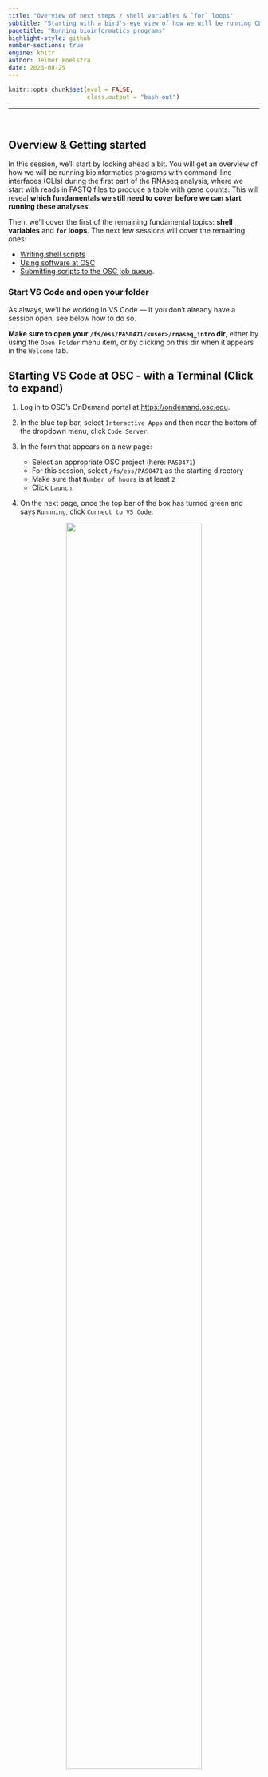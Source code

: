 ```yaml
---
title: "Overview of next steps / shell variables & `for` loops"
subtitle: "Starting with a bird's-eye view of how we will be running CLI bioinformatics programs"
pagetitle: "Running bioinformatics programs"
highlight-style: github
number-sections: true
engine: knitr
author: Jelmer Poelstra
date: 2023-08-25
---
```


```r
knitr::opts_chunk$set(eval = FALSE,
                      class.output = "bash-out")
```

-------

<br>

## Overview & Getting started

In this session, we'll start by looking ahead a bit.
You will get an overview of how we will be running bioinformatics programs with
command-line interfaces (CLIs) during the first part of the RNAseq analysis,
where we start with reads in FASTQ files to produce a table with gene counts.
This will reveal **which fundamentals we still need to cover**
**before we can start running these analyses.**

Then, we'll cover the first of the remaining fundamental topics:
**shell variables** and **`for` loops**.
The next few sessions will cover the remaining ones:

- [Writing shell scripts](./A07_scripts.qmd)
- [Using software at OSC](./A08_software.qmd)
- [Submitting scripts to the OSC job queue](./A09_slurm.qmd).

### Start VS Code and open your folder {-}

As always, we'll be working in VS Code &mdash;
if you don't already have a session open, see below how to do so.

**Make sure to open your `/fs/ess/PAS0471/<user>/rnaseq_intro` dir**,
either by using the `Open Folder` menu item,
or by clicking on this dir when it appears in the `Welcome` tab.

:::{.callout-tip collapse="true"}
## Starting VS Code at OSC - with a Terminal (Click to expand)
1. Log in to OSC's OnDemand portal at <https://ondemand.osc.edu>.

2. In the blue top bar, select `Interactive Apps`
   and then near the bottom of the dropdown menu, click `Code Server`.

3. In the form that appears on a new page:
   - Select an appropriate OSC project (here: `PAS0471`)
   - For this session, select `/fs/ess/PAS0471` as the starting directory
   - Make sure that `Number of hours` is at least `2`
   - Click `Launch`.

4. On the next page, once the top bar of the box has turned green
   and says `Runnning`, click `Connect to VS Code`.

<figure><p align="center"><img src=img/osc-code-launch_ed.png width="80%"></p></figure>

5. Open a Terminal by clicking
   &nbsp; {{< fa bars >}} &nbsp; => `Terminal` => `New Terminal`.
   (Or use one of the keyboard shortcuts:
   <kbd>Ctrl</kbd>+<kbd>\`</kbd> (backtick) or
   <kbd>Ctrl</kbd>+<kbd>Shift</kbd>+<kbd>C</kbd>.)

6. In the `Welcome` tab under `Recent`,
   you should see your `/fs/ess/PAS0471/<user>/rnaseq_intro` dir listed:
   click on that to open it.
   Alternatively, use
   &nbsp; {{< fa bars >}} &nbsp; => &nbsp; `File` &nbsp; => &nbsp; `Open Folder`
   to open that dir in VS Code.
:::

:::{.callout-warning collapse="true"}
#### Don't have your own dir with the data? (Click to expand)
If you missed the last session, or deleted your `rnaseq_intro` dir entirely,
run these commands to get a (fresh) copy of all files you should have so far:

```bash
mkdir -p /fs/ess/PAS0471/$USER/rnaseq_intro
cp -r /fs/ess/PAS0471/demo/202307_rnaseq /fs/ess/PAS0471/$USER/rnaseq_intro
```

And if you do have an `rnaseq_intro` dir,
but you want to start over because you moved or removed some of the files
while practicing, then delete the dir before your run the commands above:

```bash
rm -r /fs/ess/PAS0471/$USER/rnaseq_intro
```

You should have at least the following files in this dir:

```.bash-out
/fs/ess/PAS0471/demo/202307_rnaseq
├── data
│   └── fastq
│       ├── ASPC1_A178V_R1.fastq.gz
│       ├── ASPC1_A178V_R2.fastq.gz
│       ├── ASPC1_G31V_R1.fastq.gz
│       ├── ASPC1_G31V_R2.fastq.gz
│       ├── md5sums.txt
│       ├── Miapaca2_A178V_R1.fastq.gz
│       ├── Miapaca2_A178V_R2.fastq.gz
│       ├── Miapaca2_G31V_R1.fastq.gz
│       └── Miapaca2_G31V_R2.fastq.gz
├── metadata
│   └── meta.tsv
└── README.md
│   └── ref
│       ├── GCF_000001405.40.fna
│       ├── GCF_000001405.40.gtf
```
:::

<br>

## Running CLI bioinformatics programs at OSC: an overview

We'll use the program _FastQC_ as an example,
which performs quality control (QC) on a FASTQ file, 
and is often the very first step when analyzing a newly sequenced genomics dataset.

### Running a CLI program interactively

When we run a bioinformatics program at OSC,
we'll always have to first make the program available to us.
We will cover that in more in detail in the session [Software at OSC](A08_software.qmd)
&mdash; but here is how you can do this for _FastQC_:

```bash
# Load the OSC "module" for FastQC, so we can use this program
module load fastqc
```

Next, we could run _FastQC_ for one of our FASTQ files as follows:

```bash
mkdir -p results/fastqc # First create the output dir

fastqc --outdir results/fastqc data/fastq/ASPC1_A178V_R1.fastq.gz
```
```.bash-out
Started analysis of ASPC1_A178V_R1.fastq.gz
Approx 5% complete for ASPC1_A178V_R1.fastq.gz
Approx 10% complete for ASPC1_A178V_R1.fastq.gz
Approx 15% complete for ASPC1_A178V_R1.fastq.gz
# [...truncated]
Approx 95% complete for ASPC1_A178V_R1.fastq.gz
Approx 100% complete for ASPC1_A178V_R1.fastq.gz
Analysis complete for ASPC1_A178V_R1.fastq.gz
```
```bash
ls -lh results/fastqc
```
```.bash-out
total 736K
-rw-r--r-- 1 jelmer PAS0471 266K Aug 15 10:39 ASPC1_A178V_R1_fastqc.html
-rw-r--r-- 1 jelmer PAS0471 456K Aug 15 10:39 ASPC1_A178V_R1_fastqc.zip
```

That seems to have worked!
We have two output files,
including an HTML file that contains figures with all the results.

So should we simply repeat this for all our FASTQ files?
I.e., we could run the `fastqc` command 8 times,
each time passing a different input file as the argument.
That seems a bit tedious,
and remember that the full dataset contains even more files...

::: {.callout-note}

For completeness' sake, I should mention that it is in fact possible
to pass multiple files to _FastQC_.
If we did that, we'd only need to run _FastQC_ once,
and would not need the approach shown below, where we use a loop.

However, using a loop is a very general approach,
and can be used with the many programs that can only run one FASTQ file or one
sample at a time.
When using a supercomputer like OSC,
this is also by far the most time-efficient approach,
because it allows each sample/file to be processed in parallel rather than
consecutively.

:::

### Looping over input files

We can avoid having to type a very similar command a whole bunch of times
by using a **loop**.

Further down on this page,
we will learn all about [`for` loops](#for-loops)
(and [variables](#variables)).
Here, we'll again just see a quick example,
and it is not yet important to understand the details of the code below,
which will loop over all FASTQ files in the `data/fastq` dir,
and run _FastQC_ for one file at a time:

```bash
for fastq_file in data/fastq/*fastq.gz; do
    fastqc "$fastq_file"
done
```

That's a lot better than repeating a similar line of codes many times &mdash;
and the loop would be exactly the same regardless of whether we had
8 or 200 FASTQ files!

However, recall that our full dataset also _much larger_ files.
A _FastQC_ run on one of these will take several minutes,
so our loop might take a while to finish
(and some of the other programs we'll run later take much longer than this).
Most of all, when we run the program interactively and consecutively like this,
we would not make use of the supercomputer's strengths at all:
this is basically like running it on our own laptop,
since each _FastQC_ run happens consecutively.

### Running the program with a shell script

What we should do instead is to submit a separate compute job for each _FastQC_ run,
and these can then all run in parallel (i.e., at the same time) on different compute nodes.
To make the switch from interactively running _FastQC_,
to submitting each run as a compute job,
will involve _two steps_:

1. Putting the code to run _FastQC_ **inside a shell script**
2. **Submitting** that shell script to the OSC compute job queue with `sbatch`
   (rather than directly _running_ it)

We will cover the basics of shell scripts in [A07 - Shell scripts](link) &mdash;
for now, just realize that these scripts are small text files with the extension
`.sh` that basically contain the same kind of Unix shell code we've been running
interactively, with some added bells and whistles.

If for now we just assume we had created such a script,
we can modify our loop as follows to run _FastQC_ through a script instead of
including the command to run the program directly in the loop:

```bash
for fastq_file in data/fastq/*fastq.gz; do
    bash scripts/fastqc.sh "$fastq_file"
done
```
```.bash-out
Started analysis of ASPC1_A178V_R1.fastq.gz
Approx 5% complete for ASPC1_A178V_R1.fastq.gz
# [...]
Started analysis of ASPC1_A178V_R2.fastq.gz
Approx 5% complete for ASPC1_A178V_R2.fastq.gz
# [...]
Started analysis of ASPC1_G31V_R1.fastq.gz
Approx 5% complete for ASPC1_G31V_R1.fastq.gz
# [...]
Started analysis of ASPC1_G31V_R2.fastq.gz
Approx 5% complete for ASPC1_G31V_R2.fastq.gz
# [...]
Started analysis of Miapaca2_A178V_R1.fastq.gz
Approx 5% complete for Miapaca2_A178V_R1.fastq.gz
# [...]
```

However,
running that loop would still make _FastQC_ run _sequentially_ on the node that
we are at,
instead of in parallel on different compute nodes.

### Submitting the script to the job scheduler (many times)

To run our script in parallel,
we will use the `sbatch` command,
which will submit the script to the Slurm job scheduler in every iteration of
the loop (i.e., as many times as we have input files):

```bash
for fastq_file in data/fastq/*fastq.gz; do
    sbatch --account=PAS0471 scripts/fastqc.sh "$fastq_file"
done
```
```.bash-out
submitted batch job XXX
submitted batch job XXX
# ...
# (Output truncated)
```

We will learn about `sbatch` and associated commands,
as well as the different options you can use to specify the resources you want to
request (how much time, how many cores, etc),
in [A09 - Slurm jobs](link).

### Summarizing what we need to learn about

- **`for` loops and variables**  
  **`for` loops** will allow you to repeat operations &mdash;
  specifically, we will later use them to submit many scripts at the same time,
  one per input file or sample.
  Using **variables** will allow you to run scripts flexibly,
  with different input files and settings; they are also used in loops.
  _We'll talk about these in the sections below._

- **Making software available**  
  At OSC, a bunch of bioinformatics programs are installed system-wide,
  but they still need to be "loaded" via `module load`.
  This collection of programs is unfortunately not comprehensive and we also
  need another approach, as we'll see in the
  [Software at OSC session](./A08_software.qmd).

- **Writing shell scripts**  
  Putting the code to run individual bioinformatics programs inside small shell
  scripts will allow us to submit them to Slurm job scheduler.
  (It's also a good way to keep your code organized and clear.)

- **Submitting scripts to the Slurm job scheduler**  
  Submitting scripts as Slurm jobs allows us, for example,
  to run the same analysis for different samples simultaneously, in parallel.

<br>

## Variables

In programming, we use **variables** for things that:

  - We refer to repeatedly and/or
  - Are subject to change.

These tend to be _settings_ like the paths to input and output files,
and parameter values for programs.
Using variables makes it easier to change such settings.
We also need to understand variables to _work with loops and scripts_.

### Assigning and referencing variables

**To _assign_ a value to a variable in Bash** (in short: to assign a variable),
use the syntax `variable=value`:

```bash
# Assign the value "beach" to the variable "location":
location=beach

# Assign the value "200" to the variable "nlines":
nlines=200
```

:::{.callout-warning}
## There can be no spaces around the equals sign (`=`)!
:::

**To _reference_ a variable** (i.e., to access its value),
you need to put a dollar sign `$` in front of its name.
As before with the environment variable `$HOME`,
we'll use the `echo` command to review the values that our variables contain:

```bash
echo $location
```
```.bash-out
beach
```

```bash
echo $nlines
```
```.bash-out
200
```

Conveniently, we can use variables in lots of contexts,
**as if we had directly typed their _values_**:

```bash
input_file=data/fastq/ASPC1_A178V_R1.fastq.gz
ls -lh $input_file 
```
```.bash-out
-rw-r--r-- 1 jelmer PAS0471 4.1M Aug  1 18:05 data/fastq/ASPC1_A178V_R1.fastq.gz
```

::: {.callout-note}
#### Rules and tips for naming variables

Variable names:

- **Can** contain letters, numbers, and underscores
- **Cannot** contain spaces, periods, or other special symbols
- **Cannot start** with a number

Try to make your variable names descriptive,
like `$input_file` and `$ls_options` above, as opposed to say `$x` and `$bla`.

There are multiple ways of distinguishing words in the absence of spaces,
such as `$inputFile` and `$input_file`:
I prefer the latter, which is called "snake case", and I always use lowercase.

:::

<br>

### Quoting variables

Above, we learned that a variable name cannot contain spaces.
But what happens if our variable's _value_ contains spaces?
First off, when we try to **assign** the variable without using quotes,
we get an error:

```bash
today=Thu, Aug 18
```
``` .bash-out
Aug: command not found
```

:::{.callout-caution collapse="true"}
## Why do you think we got this error?

The shell tried to assign everything up to the first space (i.e., `Thu,`)
to `today`.
After that, since we used a space,
it assumed the next word (`Aug`) was something else:
specifically, it interpreted that as a command.
:::

But it works when we quote (with _double_ quotes, `"..."`)
the entire string that makes up the value:

```bash
today="Thu, Aug 18"
echo $today
```
```.bash-out
Thu, Aug 18
```

----

Now, let's try to **reference** this variable in another context.
For example, we can try make a new file with today's date:

```bash
cd sandbox

touch README_$today.txt
ls
```
```.bash-out
# The output should include the following files:
18.txt  
Aug  
README_Thu,
```

:::{.callout-caution collapse="true"}
#### What went wrong _here_?
Again, the shell split the value of `$today` in 3 parts separated by a space
(this is called "field splitting"): as a result, three files were created.
:::

Like with assignment,
our problems can be avoided by **quoting a variable** when we reference it.
This tells the shell it shouldn't perform field splitting on the variable's value;
put another way, it takes aways the special meaning of the spaces (as _separators_)
in the variable's value:

```bash
touch README_"$today".txt

ls -1
```
```.bash-out
# The output should include the following file:
README_Thu, Aug 18.txt
```

**It is good practice to quote variables** when you reference them:
it never hurts, and avoids unexpected surprises.

:::{.callout-note collapse="true"}
#### Where does a variable name end? (Click to expand)
Another issue we can run into when we don't quote variables
is that we can't explicitly define where a variable name ends
within a longer string of text:

```bash
echo README_$today_final.txt
```
```.bash-out
README_.txt
```

:::{.callout-caution collapse="true"}
## What went wrong here? (Hint: check the coloring highlighting above)

- Following a `$`, the shell will stop interpreting characters as being part
  of the variable name only when it encounters a character that cannot be
  part of a variable name, such as a space or a period.

- Since variable names _can_ contain underscores, it will look for the variable
  `$today_final`, which does not exist.
  
- Importantly, the shell **does not error out** when you reference a
  non-existing variable -- it basically ignores it,
  such that `README_$today_final.txt` becomes `README_.txt`,
  as if we hadn't referenced any variable.
:::

Quoting solves this issue, too:

```bash
echo README_"$today"_final.txt
```
```.bash-out
README_Thu, Aug 18_final.txt
```
:::

:::{.callout-note collapse="true"}
## Quoting as "escaping" special meaning & and double vs. single quotes (Click to expand)

By double-quoting a variable,
we are essentially escaping (or "turning off")
the default special meaning of the _space as a separator_,
and are asking the shell to interpret it as a _literal space_.

Similarly, double quotes will escape other "special characters",
such as shell wildcards. Compare:

```bash
echo *     # This will echo/list all files in the current working dir (!)
```
```.bash-out
18.txt Aug README_Thu, README_Thu, Aug 18.txt
```

```bash
echo "*"   # This will simply print the "*" character 
```
```.bash-out
*
```

However, as we saw above,
double quotes **not** turn off the special meaning of `$`
(which is to denote a string as a variable):

```bash
echo "$today"      # Double quotes do not escape the special meaning of $
```
```.bash-out
Thu, Aug 18
```

...but **_single quotes_** will:

```bash
echo '$today'     # Single quotes do escape the special meaning of $
```
```.bash-out
$today
```
:::

<br>

## For loops

Loops are a universal element of programming languages,
and are used to repeat operations,
such as when you want to run the same script or command for multiple files.

Here, we'll only cover the **most common type of loop: the `for` loop.**
These _iterate_ over a collection, such as a list of files:
that is,
they allow you to perform one or more actions for each element in the collection,
one element at a time.

### `for` loop syntax and mechanics

Let's see a first example,
where our "collection" is just a very short list of numbers (`1`, `2`, and `3`):

```bash
for a_number in 1 2 3; do
    echo "In this iteration of the loop, the number is $a_number"
    echo "--------"
done
```

The **indented lines** between `do` and `done` contain the code that is being executed
as many times as there are items in the collection:
in this case 3 times, as you can tell from the output above.

On the first and last, unindented lines,
`for` loops contain the following mandatory keywords:

| Keyword | Purpose	                            |
|---------|-------------------------------------|
| `for`	  | After `for`, we set the **variable name** (an arbitrary name, whatever we choose)
| `in`	  | After `in`, we specify the **collection** we are looping over	
| `do`	  | After `do`, we have one ore more lines specifying what to do with each item	
| `done`  | Tells the shell we are done with the loop 

:::{.callout-note collapse="true"}
## A semicolon `;` (as used before `do`) separates two commands on a single line (Click to expand)

A semicolon separates two commands written on a single line --
for instance, instead of:

```bash
mkdir results
cd results
```

...you could equivalently type:

```bash
mkdir results; cd results
```

The `;` in the `for` loop syntax has the same function, and as such,
an alternative way to format a `for` loop is:

```bash
for a_number in 1 2 3
do
    echo "In this iteration of the loop, the number is $a_number"
done
```

But that's one line longer and a bit awkwardly asymmetric.
:::

<br>

----

Here are two key things to understand about `for` loops:

First, in each iteration of the loop, one element in the collection
**is being assigned to the variable** specified after `for`.
In the example above, we used `a_number` as the variable name,
so that variable contained `1` when the loop ran for the first time,
`2` when it ran for the second time,
and `3` when it ran for the third and last time.

This variable continues to exist outside of the loop,
having the last value that was assigned to it in the loop:

```bash
echo $a_number
```
::: {.bash-out}
3
:::

Second, **the loop runs sequentially for each item in the collection**,
and will run exactly as many times as there are items in the collection.

The following example, where we let the computer sleep for 1 second
before printing the date and time with the `date` command,
demonstrates that the loop is being executed sequentially: xxx

```bash
for a_number in 1 2 3; do
    echo "In this iteration of the loop, the number is $a_number"
    sleep 1           # Let the computer sleep for 1 second
    date              # Print the date and time
    echo "--------"
done
```
```.bash-out
In this iteration of the loop, the number is 1  
Tue Aug 15 13:30:16 EDT 2023  
--------  
In this iteration of the loop, the number is 2  
Tue Aug 15 13:30:17 EDT 2023  
--------  
In this iteration of the loop, the number is 3  
Tue Aug 15 13:30:18 EDT 2023  
```

:::{.exercise}
### On Your Own: A simple loop {-}

Create a loop that will print:

```.bash-out
morel is an Ohio mushroom  
destroying_angel is an Ohio mushroom  
eyelash_cup is an Ohio mushroom
```

:::{.callout-tip collapse="true"}
## Hints (Click here)

- Just like we looped over 3 numbers above (`1`, `2`, and `3`),
  you want to loop over the three mushroom names,
  `morel`, `destroying_angel`, and `eyelash_cup`.

- Notice that when we specify the collection "manually",
  like we did above with numbers, the elements are simply separated by a space.
:::

:::{.callout-tip collapse="true"}
## Solution (Click here)

```bash
for mushroom in morel destroying_angel eyelash_cup; do
    echo "$mushroom is an Ohio mushroom"
done
```

:::
:::

<br>

### Looping over files with globbing

In practice, it is rare to manually list the collection of items we want to
loop over, like we did above.
Instead, we commonly **loop over files** directly using _globbing_: 

```bash
cd /fs/ess/PAS0471/$USER/rnaseq_intro

for fastq_file in data/fastq/*fastq.gz; do
    echo "Now processing FASTQ file $fastq_file..."
    # More processing...
done
```
```.bash-out
Now processing FASTQ file data/fastq/ASPC1_A178V_R1.fastq.gz...
Now processing FASTQ file data/fastq/ASPC1_A178V_R2.fastq.gz...
Now processing FASTQ file data/fastq/ASPC1_G31V_R1.fastq.gz...
Now processing FASTQ file data/fastq/ASPC1_G31V_R2.fastq.gz...
Now processing FASTQ file data/fastq/Miapaca2_A178V_R1.fastq.gz...
Now processing FASTQ file data/fastq/Miapaca2_A178V_R2.fastq.gz...
Now processing FASTQ file data/fastq/Miapaca2_G31V_R1.fastq.gz...
Now processing FASTQ file data/fastq/Miapaca2_G31V_R2.fastq.gz...
```

**This technique is extremely useful**, and I use it all the time.
Take a moment to realize that we're not doing a separate `ls` and storing
the results:
as mentioned before, a globbing pattern directly selects files.

If needed,
you can use your globbing / wild card skills to narrow down the file selection:

- Perhaps we only want to select R1 files (forward reads): 

  ```bash
  for fastq_file in data/raw/*_R1.fastq.gz; do
      # Some file processing...
  done
  ```

- Or FASTQ files are in sample-specific folders:

  ```bash
  # With default shell settings, '**' will traverse one dir level
  # E.g., files are in 'results/trim/sampleA/', 'results/trim/sampleB/', etc. 
  for fastq_file in results/trim/**/*_R1.fastq.gz; do
      # Some file processing...
  done
  ```

<br>

## At-home reading: Command substitution

If you want to store the result of a command in a variable,
you can use a construct called "**command substitution**"
by wrapping the command inside `$()`.

Let's see an example.
As you know, the `date` command will print the current date and time:

```bash
date
```

If we try to store the date in a variable directly, it doesn't work:
the literal string "date" is stored, not the output of the command:

```bash
today=date
echo "$today"
```

That's why we need command substitution with `$()`:

```bash
today=$(date)
echo "$today"
```

----

One practical example of this is that you might want to automatically 
include the current date in a file name.
First, note that we can use `date +%F` to print the date in `YYYY-MM-DD` format,
and omit the time:

```bash
date +%F
```

Let's use that in a command substitution &mdash; but a bit differently than before:
we use the command substitution `$(date +%F)` _directly_ in our
`touch` command, rather than first assigning it to a variable:

```bash
cd sandbox

# Create a file with our $today variable:
touch README_"$(date +%F)".txt

ls
```
```.bash-out
# Output should include a file like this (the actual date will vary, of course!):
README_2023-08-15.txt
```

Among many other uses,
command substitution is handy when you want your script to report some results,
or when a next step in the script depends on a previous result.
We'll come across it a few times in our shell scripts later on.

:::{.exercise}
### On Your Own: Command substitution {-}

Say we wanted to store and report the number of lines in a file,
which can be a good QC measure for FASTQ and other genomic data files.

`wc -l` gets you the number of lines,
and you can use a trick to omit the filename:

```bash
cd /fs/ess/PAS0471/$USER/rnaseq_intro

zcat data/fastq/ASPC1_A178V_R1.fastq.gz | wc -l
```
```.bash-out
400000
```

**Use command substitution to store the output of the last command in a variable,**
**and then use an `echo` command to print:**

```bash-out
The file has 30387 lines
```

:::{.callout-tip collapse="true"}
## Solution

```bash
nlines=$(zcat data/fastq/ASPC1_A178V_R1.fastq.gz | wc -l)
echo "The file $nlines lines"
```
```.bash-out
The file 400000 lines
```

**Note:** You don't have to quote variables _inside_ a quoted `echo` call,
since it's, well, already quoted.
If you _also_ quote the variables, you will in fact _unquote_ it,
although that shouldn't pose a problem inside echo statements.

:::
:::
